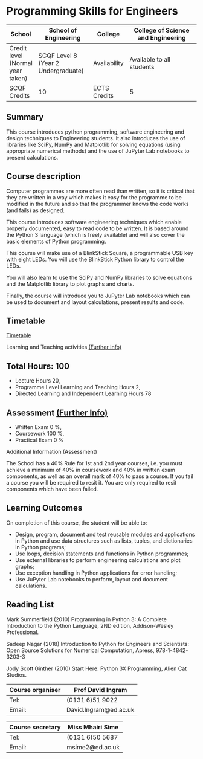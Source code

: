 # Programming Skills for Engineers


| School | School of Engineering | College | College of Science and Engineering |
|--------|-----------------------|---------|------------------------------------|
| Credit level (Normal year taken) | SCQF Level 8 (Year 2 Undergraduate) | Availability | Available to all students |
| SCQF Credits | 10 | ECTS Credits | 5 |


## Summary

This course introduces python programming, software engineering and design techniques to Engineering students. It also introduces the use of libraries like SciPy, NumPy and Matplotlib for solving equations (using appropriate numerical methods) and the use of JuPyter Lab notebooks to present calculations.

## Course description

Computer programmes are more often read than written, so it is critical that they are written in a way which makes it easy for the programme to be modified in the future and so that the programmer knows the code works (and fails) as designed.  

This course introduces software engineering techniques which enable properly documented, easy to read code to be written.  It is based around the Python 3 language (which is freely available) and will also cover the basic elements of Python programming.  

This course will make use of a BlinkStick Square, a programmable USB key with eight LEDs.  You will use the BlinkStick Python library to control the LEDs.

You will also learn to use the SciPy and NumPy libraries to solve equations and the Matplotlib library to plot graphs and charts.

Finally, the course will introduce you to JuPyter Lab notebooks which can be used to document and layout calculations, present results and code.


## Timetable 


<a href="https://www.ted.is.ed.ac.uk/UOE2223_SWS/TIMETABLE.ASP?OBJECTCLASS=MODULE&amp;IDENTIFIER=SCEE08014_SV1_SEM1&amp;STYLE=TEXTSPREADSHEET&amp;TEMPLATE=SWSCUST+OBJECT+TEXTSPREADSHEET&amp;WEEK=9-19" target="_blank">Timetable</a>

Learning and Teaching activities <a href="http://www.studentsystems.is.ed.ac.uk/staff/Support/User_Guides/CCAM//Teaching_Learning.htm" target="_blank">(Further Info)</a>

## Total Hours: 100
- Lecture Hours 20,
- Programme Level Learning and Teaching Hours 2,
- Directed Learning and Independent Learning Hours 78

## Assessment <a href="http://www.studentsystems.is.ed.ac.uk/staff/Support/User_Guides/CCAM//Assessment_Methods.htm" target="_blank">(Further Info)</a>

- Written Exam 0 %,
- Coursework 100 %,
- Practical Exam 0 %

Additional Information (Assessment)

The School has a 40% Rule for 1st and 2nd year courses, i.e. you must achieve a minimum of 40% in coursework and 40% in written exam components, as well as an overall mark of 40% to pass a course. If you fail a course you will be required to resit it. You are only required to resit components which have been failed.

## Learning Outcomes

On completion of this course, the student will be able to:

- Design, program, document and test reusable modules and applications in Python and use data structures such as lists, tuples, and dictionaries in Python programs;
- Use loops, decision statements and functions in Python programmes;
- Use external libraries to perform engineering calculations and plot graphs;
- Use exception handling in Python applications for error handling;
- Use JuPyter Lab notebooks to perform, layout and document calculations.

## Reading List

Mark Summerfield (2010) Programming in Python 3: A Complete Introduction to the Python Language, 2ND edition, Addison-Wesley Professional.

Sadeep Nagar (2018) Introduction to Python for Engineers and Scientists: Open Source Solutions for Numerical Computation, Apress, 978-1-4842-3203-3

Jody Scott Ginther (2010) Start Here: Python 3X Programming, Alien Cat Studios.

| Course organiser | Prof David Ingram | 
|-----|----|
| Tel: |  (0131 6)51 9022 | 
| Email: |  David.Ingram@ed.ac.uk | 

| Course secretary | Miss Mhairi Sime | 
|-----|----|
| Tel: |  (0131 6)50 5687 | 
| Email: |  msime2@ed.ac.uk | 